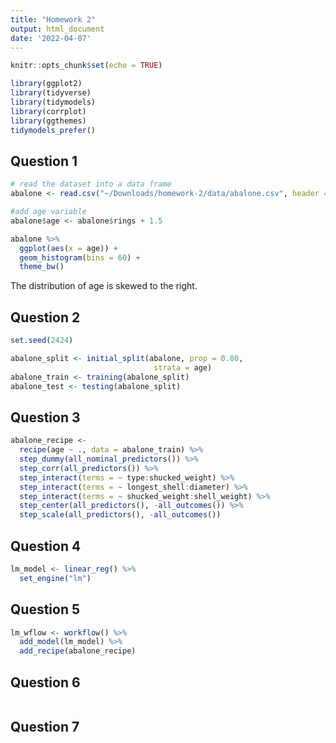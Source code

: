 ```yaml
---
title: "Homework 2"
output: html_document
date: '2022-04-07'
---
```



```r
knitr::opts_chunk$set(echo = TRUE)
```

```r
library(ggplot2)
library(tidyverse)
library(tidymodels)
library(corrplot)
library(ggthemes)
tidymodels_prefer()
```


## Question 1 
```r
# read the dataset into a data frame
abalone <- read.csv("~/Downloads/homework-2/data/abalone.csv", header = TRUE)

#add age variable
abalone$age <- abalone$rings + 1.5

abalone %>% 
  ggplot(aes(x = age)) +
  geom_histogram(bins = 60) +
  theme_bw()
```

The distribution of age is skewed to the right.


## Question 2
```r
set.seed(2424)

abalone_split <- initial_split(abalone, prop = 0.80,
                                strata = age)
abalone_train <- training(abalone_split)
abalone_test <- testing(abalone_split)
```

## Question 3 
```r
abalone_recipe <- 
  recipe(age ~ ., data = abalone_train) %>% 
  step_dummy(all_nominal_predictors()) %>%
  step_corr(all_predictors()) %>%
  step_interact(terms = ~ type:shucked_weight) %>%
  step_interact(terms = ~ longest_shell:diameter) %>%
  step_interact(terms = ~ shucked_weight:shell_weight) %>%
  step_center(all_predictors(), -all_outcomes()) %>%
  step_scale(all_predictors(), -all_outcomes())
```


## Question 4
```r
lm_model <- linear_reg() %>% 
  set_engine("lm")
```


## Question 5
```r
lm_wflow <- workflow() %>% 
  add_model(lm_model) %>% 
  add_recipe(abalone_recipe)
```


## Question 6 
```r

```


## Question 7
```r

```

